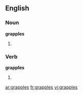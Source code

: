 ==English==

===Noun===
'''grapples'''

#{{plural of|[[grapple]]}}

===Verb===
'''grapples'''

#{{third-person singular of|[[grapple]]}}

[[ar:grapples]]
[[fr:grapples]]
[[vi:grapples]]